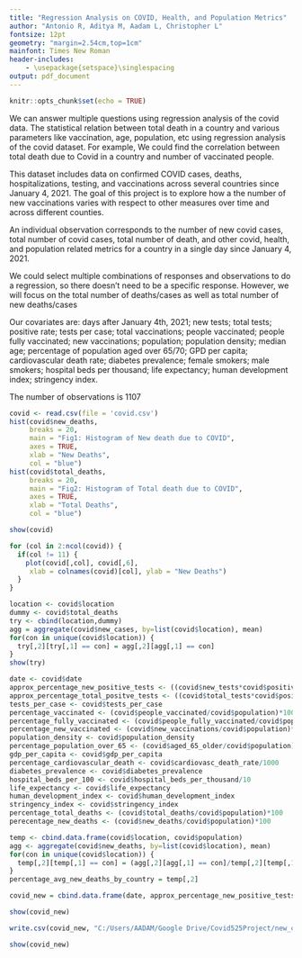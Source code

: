 ```yaml
---
title: "Regression Analysis on COVID, Health, and Population Metrics"
author: "Antonio R, Aditya M, Aadam L, Christopher L"
fontsize: 12pt
geometry: "margin=2.54cm,top=1cm"
mainfont: Times New Roman
header-includes:
    - \usepackage{setspace}\singlespacing
output: pdf_document
---
```


```r
knitr::opts_chunk$set(echo = TRUE)
```

We can answer multiple questions using regression analysis of the covid data.
The statistical relation between total death in a country and various parameters like vaccination, age, population, etc using regression analysis of the covid dataset.
For example, We could find the correlation between total death due to Covid in a country and number of vaccinated people.

This dataset includes data on confirmed COVID cases, deaths, hospitalizations, testing, and vaccinations across
several countries since January 4, 2021. The goal of this project is to explore how a the number of new vaccinations
varies with respect to other measures over time and across different counties.
  
An individual observation corresponds to the number of new covid cases, total number of covid cases, total number of death, and
other covid, health, and population related metrics for a country in a single day since January 4, 2021. 
  
We could select multiple combinations of responses and observations to do a regression, so there doesn't need to be a specific response. However, we will focus on the total number of deaths/cases as well as total number of new deaths/cases
  
Our covariates are: days after January 4th, 2021; new tests; total tests; positive rate; tests per case; total vaccinations; people vaccinated; people fully vaccinated; new vaccinations; population; population density; median age; percentage of population aged over 65/70; GPD per capita; cardiovascular death rate; diabetes prevalence; female smokers; male smokers; hospital beds per thousand; life expectancy; human development index; stringency index.

The number of observations is 1107

```r
covid <- read.csv(file = 'covid.csv')
hist(covid$new_deaths, 
     breaks = 20,
     main = "Fig1: Histogram of New death due to COVID",
     axes = TRUE,
     xlab = "New Deaths",
     col = "blue")
hist(covid$total_deaths, 
     breaks = 20,
     main = "Fig2: Histogram of Total death due to COVID",
     axes = TRUE,
     xlab = "Total Deaths",
     col = "blue")
```
```r
show(covid)
```

```r
for (col in 2:ncol(covid)) {
  if(col != 11) {
    plot(covid[,col], covid[,6],
     xlab = colnames(covid)[col], ylab = "New Deaths")
  }
}
```
```r
location <- covid$location
dummy <- covid$total_deaths
try <- cbind(location,dummy)
agg = aggregate(covid$new_cases, by=list(covid$location), mean)
for(con in unique(covid$location)) {
  try[,2][try[,1] == con] = agg[,2][agg[,1] == con]
}
show(try)
```

```r
date <- covid$date
approx_percentage_new_positive_tests <- ((covid$new_tests*covid$positive_rate)/covid$population)*100
approx_percentage_total_positve_tests <- ((covid$total_tests*covid$positive_rate)/covid$population)*100
tests_per_case <- covid$tests_per_case
percentage_vaccinated <- (covid$people_vaccinated/covid$population)*100
percentage_fully_vaccinated <- (covid$people_fully_vaccinated/covid$population)*100
percentage_new_vaccinated <- (covid$new_vaccinations/covid$population)*100
population_density <- covid$population_density
percentage_population_over_65 <- (covid$aged_65_older/covid$population)*100
gdp_per_capita <- covid$gdp_per_capita
percentage_cardiovascular_death <- covid$cardiovasc_death_rate/1000
diabetes_prevalence <- covid$diabetes_prevalence
hospital_beds_per_100 <- covid$hospital_beds_per_thousand/10
life_expectancy <- covid$life_expectancy
human_development_index <- covid$human_development_index
stringency_index <- covid$stringency_index
percentage_total_deaths <- (covid$total_deaths/covid$population)*100
perecentage_new_deaths <- (covid$new_deaths/covid$population)*100

temp <- cbind.data.frame(covid$location, covid$population)
agg <- aggregate(covid$new_deaths, by=list(covid$location), mean)
for(con in unique(covid$location)) {
  temp[,2][temp[,1] == con] = (agg[,2][agg[,1] == con]/temp[,2][temp[,1] == con][1])*100
}
percentage_avg_new_deaths_by_country = temp[,2]

covid_new = cbind.data.frame(date, approx_percentage_new_positive_tests, approx_percentage_total_positve_tests, tests_per_case, percentage_vaccinated, percentage_fully_vaccinated, percentage_new_vaccinated, population_density, percentage_population_over_65, gdp_per_capita, percentage_cardiovascular_death, diabetes_prevalence, hospital_beds_per_100, life_expectancy, human_development_index, stringency_index, percentage_avg_new_deaths_by_country, percentage_total_deaths, perecentage_new_deaths)

show(covid_new)

write.csv(covid_new, "C:/Users/AADAM/Google Drive/Covid525Project/new_covid.csv",row.names= FALSE)
```

```r
show(covid_new)
```